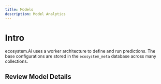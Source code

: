 ```yaml
---
title: Models
description: Model Analytics
---
```


# Intro

ecosystem.Ai uses a worker architecture to define and run predictions. The base configurations are stored in the `ecosystem_meta` database across many collections.

## Review Model Details

